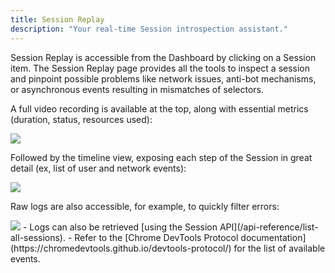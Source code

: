 ```yaml
---
title: Session Replay
description: "Your real-time Session introspection assistant."
---
```


Session Replay is accessible from the Dashboard by clicking on a Session item.
The Session Replay page provides all the tools to inspect a session and pinpoint
possible problems like network issues, anti-bot mechanisms, or asynchronous
events resulting in mismatches of selectors.

A full video recording is available at the top, along with essential metrics
(duration, status, resources used):

<Frame>
  <img src="/images/session-replay/video-and-metrics.png" />
</Frame>

Followed by the timeline view, exposing each step of the Session in great detail
(ex, list of user and network events):

<Frame>
  <img src="/images/session-replay/timeline.png" />
</Frame>

Raw logs are also accessible, for example, to quickly filter errors:

<Frame>
  <img src="/images/session-replay/logs.png" />
</Frame>

<Note>
  - Logs can also be retrieved [using the Session
  API](/api-reference/list-all-sessions). - Refer to the [Chrome DevTools
  Protocol documentation](https://chromedevtools.github.io/devtools-protocol/)
  for the list of available events.
</Note>
